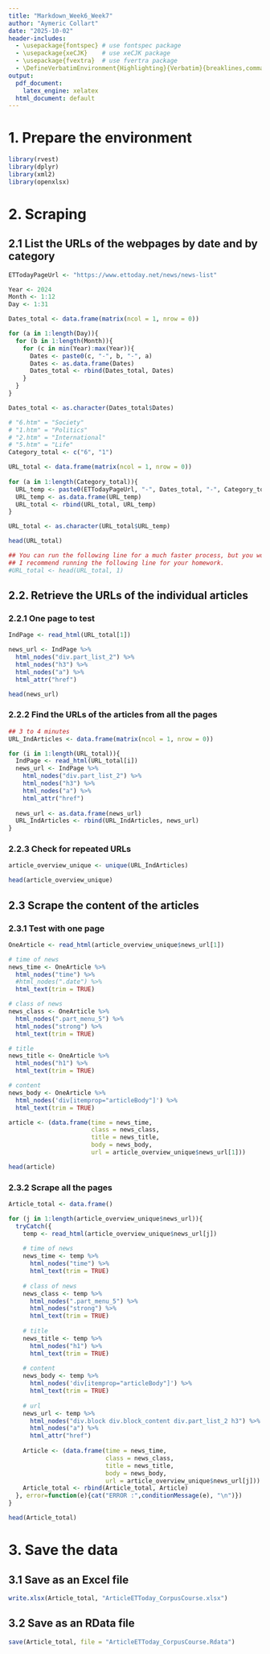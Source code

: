 ```yaml
---
title: "Markdown_Week6_Week7"
author: "Aymeric Collart"
date: "2025-10-02"
header-includes:
  - \usepackage{fontspec} # use fontspec package
  - \usepackage{xeCJK}    # use xeCJK package
  - \usepackage{fvextra}  # use fvertra package
  - \DefineVerbatimEnvironment{Highlighting}{Verbatim}{breaklines,commandchars=\\\{\}} #break lines when they are too long in the PDF output
output:
  pdf_document:
    latex_engine: xelatex
  html_document: default
---
```


# 1. Prepare the environment

```r
library(rvest)
library(dplyr)
library(xml2)
library(openxlsx)
```

# 2. Scraping

## 2.1 List the URLs of the webpages by date and by category

```r
ETTodayPageUrl <- "https://www.ettoday.net/news/news-list" 

Year <- 2024
Month <- 1:12
Day <- 1:31

Dates_total <- data.frame(matrix(ncol = 1, nrow = 0))

for (a in 1:length(Day)){
  for (b in 1:length(Month)){
    for (c in min(Year):max(Year)){
      Dates <- paste0(c, "-", b, "-", a)
      Dates <- as.data.frame(Dates)
      Dates_total <- rbind(Dates_total, Dates)
    }
  }
}

Dates_total <- as.character(Dates_total$Dates)

# "6.htm" = "Society"
# "1.htm" = "Politics"
# "2.htm" = "International"
# "5.htm" = "Life"
Category_total <- c("6", "1")

URL_total <- data.frame(matrix(ncol = 1, nrow = 0))
  
for (a in 1:length(Category_total)){
  URL_temp <- paste0(ETTodayPageUrl, "-", Dates_total, "-", Category_total[a], ".htm")
  URL_temp <- as.data.frame(URL_temp)
  URL_total <- rbind(URL_total, URL_temp)
}

URL_total <- as.character(URL_total$URL_temp)

head(URL_total)

## You can run the following line for a much faster process, but you won't have a lot of data.
## I recommend running the following line for your homework.
#URL_total <- head(URL_total, 1)
```

## 2.2. Retrieve the URLs of the individual articles

### 2.2.1 One page to test

```r
IndPage <- read_html(URL_total[1])

news_url <- IndPage %>% 
  html_nodes("div.part_list_2") %>% 
  html_nodes("h3") %>%
  html_nodes("a") %>%
  html_attr("href")

head(news_url)
```

### 2.2.2 Find the URLs of the articles from all the pages

```r
## 3 to 4 minutes
URL_IndArticles <- data.frame(matrix(ncol = 1, nrow = 0))

for (i in 1:length(URL_total)){
  IndPage <- read_html(URL_total[i])
  news_url <- IndPage %>% 
    html_nodes("div.part_list_2") %>% 
    html_nodes("h3") %>%
    html_nodes("a") %>%
    html_attr("href")
  
  news_url <- as.data.frame(news_url)
  URL_IndArticles <- rbind(URL_IndArticles, news_url)
}
```

### 2.2.3 Check for repeated URLs

```r
article_overview_unique <- unique(URL_IndArticles)

head(article_overview_unique)
```

## 2.3 Scrape the content of the articles

### 2.3.1 Test with one page

```r
OneArticle <- read_html(article_overview_unique$news_url[1])

# time of news
news_time <- OneArticle %>% 
  html_nodes("time") %>% 
  #html_nodes(".date") %>%
  html_text(trim = TRUE)

# class of news
news_class <- OneArticle %>% 
  html_nodes(".part_menu_5") %>% 
  html_nodes("strong") %>%
  html_text(trim = TRUE)

# title 
news_title <- OneArticle %>% 
  html_nodes("h1") %>% 
  html_text(trim = TRUE)

# content 
news_body <- OneArticle %>% 
  html_nodes('div[itemprop="articleBody"]') %>% 
  html_text(trim = TRUE)

article <- (data.frame(time = news_time,
                       class = news_class,
                       title = news_title,
                       body = news_body,
                       url = article_overview_unique$news_url[1]))

head(article)
```

### 2.3.2 Scrape all the pages

```r
Article_total <- data.frame()

for (j in 1:length(article_overview_unique$news_url)){
  tryCatch({
    temp <- read_html(article_overview_unique$news_url[j])
    
    # time of news
    news_time <- temp %>% 
      html_nodes("time") %>% 
      html_text(trim = TRUE)
    
    # class of news
    news_class <- temp %>% 
      html_nodes(".part_menu_5") %>% 
      html_nodes("strong") %>%
      html_text(trim = TRUE)
    
    # title 
    news_title <- temp %>% 
      html_nodes("h1") %>% 
      html_text(trim = TRUE)
    
    # content 
    news_body <- temp %>% 
      html_nodes('div[itemprop="articleBody"]') %>% 
      html_text(trim = TRUE)
    
    # url
    news_url <- temp %>% 
      html_nodes("div.block div.block_content div.part_list_2 h3") %>% 
      html_nodes("a") %>%
      html_attr("href")
    
    Article <- (data.frame(time = news_time,
                           class = news_class,
                           title = news_title,
                           body = news_body,
                           url = article_overview_unique$news_url[j]))
    Article_total <- rbind(Article_total, Article)
  }, error=function(e){cat("ERROR :",conditionMessage(e), "\n")})
}

head(Article_total)
```

# 3. Save the data

## 3.1 Save as an Excel file

```r
write.xlsx(Article_total, "ArticleETToday_CorpusCourse.xlsx")
```

## 3.2 Save as an RData file

```r
save(Article_total, file = "ArticleETToday_CorpusCourse.Rdata")
```
